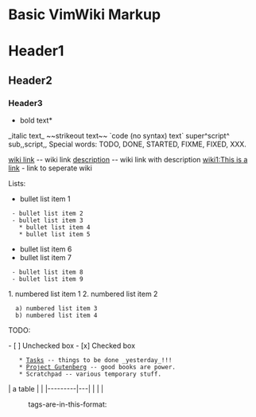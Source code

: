 = Basic VimWiki Markup =

= Header1 =
== Header2 ==
=== Header3 ===

*bold text*
_italic text_
~~strikeout text~~
`code (no syntax) text`
super^script^
sub,,script,,
Special words: TODO, DONE, STARTED, FIXME, FIXED, XXX.

[[wiki link]] -- wiki link
[[wiki link|description]] -- wiki link with description
[[wiki1:This is a link]] - link to seperate wiki

Lists:

* bullet list item 1
  - bullet list item 2
  - bullet list item 3
    * bullet list item 4
    * bullet list item 5
* bullet list item 6
* bullet list item 7
  - bullet list item 8
  - bullet list item 9

1. numbered list item 1
2. numbered list item 2
   a) numbered list item 3
   b) numbered list item 4

TODO:

- [ ] Unchecked box
- [x] Checked box
    * [[Tasks]] -- things to be done _yesterday_!!!
    * [[Project Gutenberg]] -- good books are power.
    * Scratchpad -- various temporary stuff.

{{{python
def greet(s):
    print("Hello, " + s)
}}}

{{{javascript
  const hello = "hello";
}}}


| a table |   |
|---------|---|
|         |   |

:tags-are-in-this-format:
